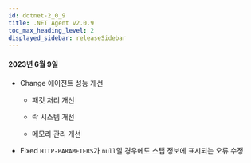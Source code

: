 ```yaml
---
id: dotnet-2_0_9
title: .NET Agent v2.0.9
toc_max_heading_level: 2
displayed_sidebar: releaseSidebar
---
```


#### 2023년 6월 9일

- <Status>Change</Status> 에이전트 성능 개선

  - 패킷 처리 개선

  - 락 시스템 개선

  - 메모리 관리 개선

- <Status>Fixed</Status> <code>HTTP-PARAMETERS</code>가 <code>null</code>일 경우에도 스탭 정보에 표시되는 오류 수정